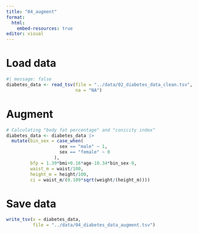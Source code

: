 ```yaml
---
title: "04_augment"
format:
  html:
    embed-resources: true
editor: visual
---
```


# Load data

```r
#| message: false
diabetes_data <- read_tsv(file = "../data/02_diabetes_data_clean.tsv",
                          na = "NA")
```

# Augment

```r
# Calculating "body fat percentage" and "conicity index"
diabetes_data <- diabetes_data |> 
  mutate(bin_sex = case_when(
                    sex == "male" ~ 1,
                    sex == "female" ~ 0
                  ),
         bfp = 1.39*bmi+0.16*age-10.34*bin_sex-9,
         waist_m = waist/100,
         height_m = height/100,
         ci = waist_m/(0.109*sqrt(weight/(height_m))))
```

# Save data

```r
write_tsv(x = diabetes_data,
          file = "../data/04_diabetes_data_augment.tsv")
```
